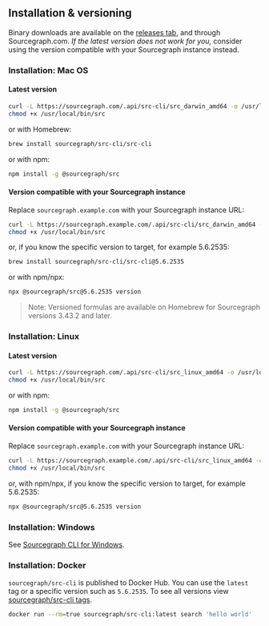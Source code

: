 ## Installation & versioning

Binary downloads are available on the [releases tab](https://github.com/sourcegraph/src-cli/releases), and through Sourcegraph.com. _If the latest version does not work for you,_ consider using the version compatible with your Sourcegraph instance instead.

### Installation: Mac OS

#### Latest version

```bash
curl -L https://sourcegraph.com/.api/src-cli/src_darwin_amd64 -o /usr/local/bin/src
chmod +x /usr/local/bin/src
```

or with Homebrew:

```bash
brew install sourcegraph/src-cli/src-cli
```

or with npm:

```bash
npm install -g @sourcegraph/src
```

#### Version compatible with your Sourcegraph instance

Replace `sourcegraph.example.com` with your Sourcegraph instance URL:

```bash
curl -L https://sourcegraph.example.com/.api/src-cli/src_darwin_amd64 -o /usr/local/bin/src
chmod +x /usr/local/bin/src
```

or, if you know the specific version to target, for example 5.6.2535:

```bash
brew install sourcegraph/src-cli/src-cli@5.6.2535
```

or with npm/npx:

```bash
npx @sourcegraph/src@5.6.2535 version
```

> Note: Versioned formulas are available on Homebrew for Sourcegraph versions 3.43.2 and later.

### Installation: Linux

#### Latest version

```bash
curl -L https://sourcegraph.com/.api/src-cli/src_linux_amd64 -o /usr/local/bin/src
chmod +x /usr/local/bin/src
```

or with npm:

```bash
npm install -g @sourcegraph/src
```

#### Version compatible with your Sourcegraph instance

Replace `sourcegraph.example.com` with your Sourcegraph instance URL:

```bash
curl -L https://sourcegraph.example.com/.api/src-cli/src_linux_amd64 -o /usr/local/bin/src
chmod +x /usr/local/bin/src
```

or, with npm/npx, if you know the specific version to target, for example 5.6.2535:

```bash
npx @sourcegraph/src@5.6.2535 version
```

### Installation: Windows

See [Sourcegraph CLI for Windows](/cli/explanations/windows).

### Installation: Docker

`sourcegraph/src-cli` is published to Docker Hub. You can use the `latest` tag or a specific version such as `5.6.2535`. To see all versions view [sourcegraph/src-cli tags](https://hub.docker.com/r/sourcegraph/src-cli/tags).

```bash
docker run --rm=true sourcegraph/src-cli:latest search 'hello world'
```
